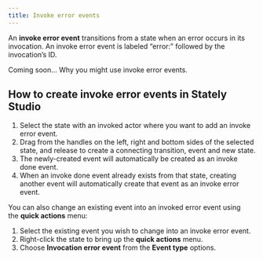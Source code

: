 ```yaml
---
title: Invoke error events
---
```


An **invoke error event** transitions from a state when an error occurs in its invocation. An invoke error event is labeled “error:” followed by the invocation’s ID.

Coming soon… Why you might use invoke error events.

## How to create invoke error events in Stately Studio

1. Select the state with an invoked actor where you want to add an invoke error event.
2. Drag from the handles on the left, right and bottom sides of the selected state, and release to create a connecting transition, event and new state.
3. The newly-created event will automatically be created as an invoke done event.
4. When an invoke done event already exists from that state, creating another event will automatically create that event as an invoke error event.

You can also change an existing event into an invoked error event using the **quick actions** menu:

1. Select the existing event you wish to change into an invoke error event.
2. Right-click the state to bring up the **quick actions** menu.
3. Choose **Invocation error event** from the **Event type** options.
